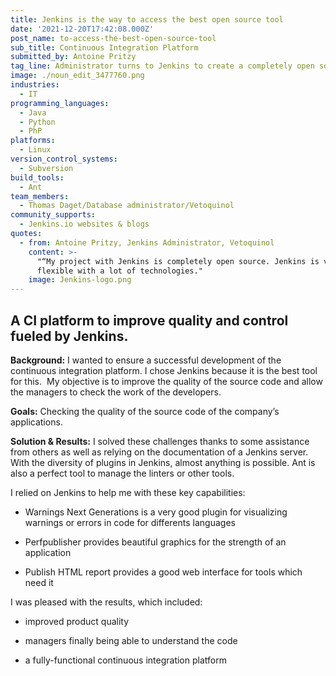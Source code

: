 ```yaml
---
title: Jenkins is the way to access the best open source tool
date: '2021-12-20T17:42:08.000Z'
post_name: to-access-the-best-open-source-tool
sub_title: Continuous Integration Platform
submitted_by: Antoine Pritzy
tag_line: Administrator turns to Jenkins to create a completely open source CI platform.
image: ./noun_edit_3477760.png
industries:
  - IT
programming_languages:
  - Java
  - Python
  - PhP
platforms:
  - Linux
version_control_systems:
  - Subversion
build_tools:
  - Ant
team_members:
  - Thomas Daget/Database administrator/Vetoquinol
community_supports:
  - Jenkins.io websites & blogs
quotes:
  - from: Antoine Pritzy, Jenkins Administrator, Vetoquinol
    content: >-
      "“My project with Jenkins is completely open source. Jenkins is very
      flexible with a lot of technologies."
    image: Jenkins-logo.png
---
```

## A CI platform to improve quality and control fueled by Jenkins.

**Background:** I wanted to ensure a successful development of the continuous integration platform. I chose Jenkins because it is the best tool for this.  My objective is to improve the quality of the source code and allow the managers to check the work of the developers.

**Goals:** Checking the quality of the source code of the company’s applications.

<Testimonal idx="0" />

**Solution & Results:** I solved these challenges thanks to some assistance from others as well as relying on the documentation of a Jenkins server. With the diversity of plugins in Jenkins, almost anything is possible. Ant is also a perfect tool to manage the linters or other tools.

I relied on Jenkins to help me with these key capabilities:

-   Warnings Next Generations is a very good plugin for visualizing warnings or errors in code for differents languages

-   Perfpublisher provides beautiful graphics for the strength of an application

-   Publish HTML report provides a good web interface for tools which need it

I was pleased with the results, which included:

-   improved product quality

-   managers finally being able to understand the code

-   a fully-functional continuous integration platform
